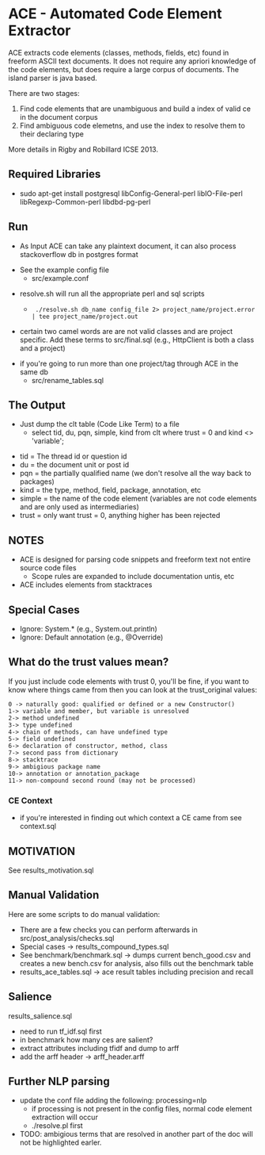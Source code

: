 =ACE - Automated Code Element Extractor=

ACE extracts code elements (classes, methods, fields, etc) found in freeform ASCII text documents. It does not require any apriori knowledge of the code elements, but does require a large corpus of documents. The island parser is java based.

There are two stages:
# Find code elements that are unambiguous and build a index of valid ce in the document corpus
# Find ambiguous code elemetns, and use the index to resolve them to their declaring type

More details in Rigby and Robillard ICSE 2013.

==Required Libraries==

* sudo apt-get install postgresql libConfig-General-perl libIO-File-perl libRegexp-Common-perl libdbd-pg-perl

==Run==

* As Input ACE can take any plaintext document, it can also process stackoverflow db in postgres format

* See the example config file
** src/example.conf

* resolve.sh will run all the appropriate perl and sql scripts 
** <pre> ./resolve.sh db_name config_file 2> project_name/project.error | tee project_name/project.out </pre>

* certain two camel words are are not valid classes and are project specific. Add these terms to src/final.sql (e.g., HttpClient is both a class and a project)

* if you're going to run more than one project/tag through ACE in the same db
** src/rename_tables.sql 

==The Output==
*Just dump the clt table (Code Like Term) to a file
** select tid, du, pqn, simple, kind from clt where trust = 0 and kind <> 'variable';

* tid = The thread id or question id
* du = the document unit or post id
* pqn = the partially qualified name (we don't resolve all the way back to packages)
* kind = the type, method, field, package, annotation, etc
* simple = the name of the code element (variables are not code elements and are only used as intermediaries)
* trust = only want trust = 0, anything higher has been rejected


==NOTES==

* ACE is designed for parsing code snippets and freeform text not entire source code files
** Scope rules are expanded to include documentation untis, etc
* ACE includes elements from stacktraces

== Special Cases ==
* Ignore: System.* (e.g., System.out.println)
* Ignore: Default annotation (e.g., @Override)

==What do the trust values mean?==

If you just include code elements with trust 0, you'll be fine, if you want to know where things came from then you can look at the trust_original values:

<pre>
0 -> naturally good: qualified or defined or a new Constructor()
1-> variable and member, but variable is unresolved
2-> method undefined
3-> type undefined
4-> chain of methods, can have undefined type 
5-> field undefined
6-> declaration of constructor, method, class
7-> second pass from dictionary
8-> stacktrace
9-> ambigious package name
10-> annotation or annotation_package
11-> non-compound second round (may not be processed)
</pre>

=== CE Context===

* if you're interested in finding out which context a CE came from see context.sql

== MOTIVATION ==
See results_motivation.sql  

== Manual Validation ==

Here are some scripts to do manual validation:
* There are a few checks you can perform afterwards in src/post_analysis/checks.sql
* Special cases -> results_compound_types.sql
* See benchmark/benchmark.sql -> dumps current bench_good.csv and creates a new bench.csv for analysis, also fills out the benchmark table
* results_ace_tables.sql -> ace result tables including precision and recall

== Salience ==

results_salience.sql
* need to run tf_idf.sql first
* in benchmark how many ces are salient?
* extract attributes including tfidf and dump to arff 
* add the arff header -> arff_header.arff

== Further NLP parsing ==

*update the conf file adding the following: processing=nlp
**if processing is not present in the config files, normal code element extraction will occur
** ./resolve.pl <config file> first 
*TODO: ambigious terms that are resolved in another part of the doc will not be highlighted earler.
